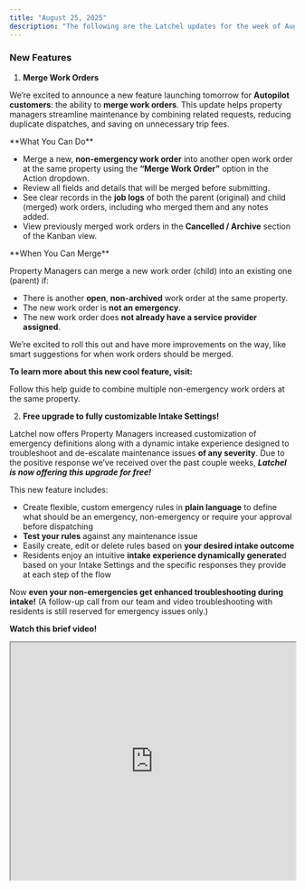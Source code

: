 ```yaml
---
title: "August 25, 2025"
description: "The following are the Latchel updates for the week of August 25, 2025."
---
```


### **New Features**

1. **Merge Work Orders**

We’re excited to announce a new feature launching tomorrow for **Autopilot customers**: the ability to **merge work orders**. This update helps property managers streamline maintenance by combining related requests, reducing duplicate dispatches, and saving on unnecessary trip fees.

<Check>
  **What You Can Do**

  - Merge a new, **non-emergency work order** into another open work order at the same property using the **“Merge Work Order”** option in the Action dropdown.
  - Review all fields and details that will be merged before submitting.
  - See clear records in the **job logs** of both the parent (original) and child (merged) work orders, including who merged them and any notes added.
  - View previously merged work orders in the **Cancelled / Archive** section of the Kanban view.
</Check>

<Note>
  **When You Can Merge**

  Property Managers can merge a new work order (child) into an existing one (parent) if:

  - There is another **open**, **non-archived** work order at the same property.
  - The new work order is **not an emergency**.
  - The new work order does **not already have a service provider assigned**.
</Note>

We’re excited to roll this out and have more improvements on the way, like smart suggestions for when work orders should be merged.

**To learn more about this new cool feature, visit:**

<Card title="Merge Work Order" icon="merge" iconType="duotone" color="#ff9b8a" href="/s/topic/0TO5e000000h9wqGAA/Merging-Work-Orders">
  Follow this help guide to combine multiple non-emergency work orders at the same property.
</Card>

2. **Free upgrade to fully customizable Intake Settings\!**

Latchel now offers Property Managers increased customization of emergency definitions along with a dynamic intake experience designed to troubleshoot and de-escalate maintenance issues **of any severity**. Due to the positive response we’ve received over the past couple weeks, **_Latchel is now offering this upgrade for free\!_**

This new feature includes:

- Create flexible, custom emergency rules in **plain language** to define what should be an emergency, non-emergency or require your approval before dispatching
- **Test your rules** against any maintenance issue
- Easily create, edit or delete rules based on **your desired intake outcome**
- Residents enjoy an intuitive **intake experience dynamically generate**d based on your Intake Settings and the specific responses they provide at each step of the flow

Now **even your non-emergencies get enhanced troubleshooting during intake\!** (A follow-up call from our team and video troubleshooting with residents is still reserved for emergency issues only.)

<Icon icon="camera-movie" iconType="sharp-duotone-solid" color="#ff9b8a" size={25} /> **Watch this brief video\!**

<iframe width="100%" height="420" src="https://www.loom.com/embed/c167115a48f54e5c81c68a6850bcc99f?sid=c7482d72-1fa2-4378-91fe-2ee1d96be727" title="Intake Settings Overview" frameborder="1" allow="accelerometer; autoplay; clipboard-write; encrypted-media; gyroscope; picture-in-picture; web-share" referrerpolicy="strict-origin-when-cross-origin" allowfullscreen />

**Ready for your free upgrade?**

<CardGroup cols={2}>
  <Card title=" Schedule a call here to get set up!" icon="calendar-lines-pen" iconType="duotone" color="#ff9b8a" horizontal href="https://calendly.com/d/cwvf-k4r-5kr/harmonia-upgrade-m">
    
  </Card>
</CardGroup>

**Want to learn more about and how you can access the Intake Settings? Check this article:**

<CardGroup cols={1}>
  <Card title="Introduction to Intake Settings" icon="gear-complex-code" iconType="duotone" href="/s/topic/0TO5e000000h9wqGAA/Introduction-to-Intake-Settings">
    Learn about Latchel's new feature of managing your work order flow\!
  </Card>
</CardGroup>

3. **Enhanced File Upload Notifications**

We’ve made file upload notifications more informative\!

Previously, you may have seen generic messages like **_“Images have been uploaded”_**. Now, notifications will clearly tell you who uploaded the files to a work order.

**Examples:**

- _A resident has uploaded images_
- _Latchel has uploaded images_
- _A service provider has uploaded images_

This update provides better visibility into work order activity, so you’ll always know where new files are coming from.

This enhancement is already live in production—no action needed on your end.

### **We’re Building for You**

Got 60 seconds? Help shape the future of Latchel. We want to hear from the people who matter most: **you**.

**Tell us: What’s working? What’s missing? What would make your job easier?**

<CardGroup cols={2}>
  <Card title="Share your feedback here — it’s quick and impactful." icon="message-pen" iconType="duotone" color="#ff9b8a" horizontal href="https://forms.gle/fndzwWLczhkWjBQc8">
    
  </Card>
</CardGroup>

Your insight helps us build features that **_actually_** solve your problems. Let’s create the tools you’ve been waiting for.

### **Interested in learning more about Latchel's products? Book a meeting with us.**

<CardGroup cols={2}>
  <Card title="Get a Demo" icon="comments-question-check" iconType="duotone" color="#ff9b8a" horizontal href="https://latchel.com/demo-request-releases/">
    
  </Card>
</CardGroup>